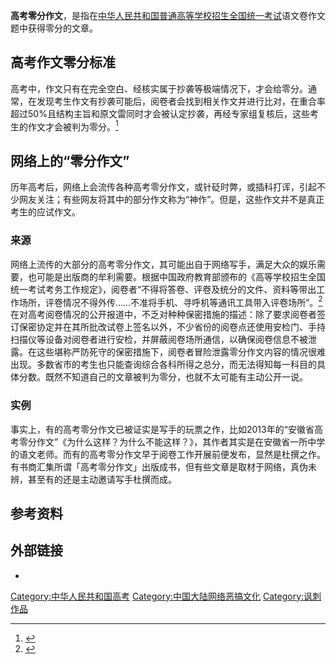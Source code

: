 {{多個問題|
{{refimprove|time=2014-11-08T05:49:48+00:00}}
{{original research|time=2018-04-02T05:27:59+00:00}}
{{globalize}}
{{copy edit}}
}}
'''高考零分作文'''，是指在[[中华人民共和国|中华人民共和国]][[普通高等学校招生全国统一考试|普通高等学校招生全国统一考试]]语文卷作文题中获得零分的文章。

==高考作文零分标准==
高考中，作文只有在完全空白、经核实属于抄袭等极端情况下，才会给零分。通常，在发现考生作文有抄袭可能后，阅卷者会找到相关作文并进行比对，在重合率超过50%且结构主旨和原文雷同时才会被认定抄袭，再经专家组复核后，这些考生的作文才会被判为零分。<ref>{{cite web|url=http://edu.yjbys.com/gaokao/143001.html|title=2017高考作文评分标准|date=March 2017|accessdate=24 March 2017|archive-date=2017-06-09|archive-url=https://web.archive.org/web/20170609020500/http://edu.yjbys.com/gaokao/143001.html|dead-url=no}}</ref>
==网络上的“零分作文”==
历年高考后，网络上会流传各种高考零分作文，或针砭时弊，或插科打诨，引起不少网友关注；有些网友将其中的部分作文称为“神作”。但是，这些作文并不是真正考生的应试作文。
===来源===
网络上流传的大部分的高考零分作文，其可能出自于网络写手，满足大众的娱乐需要，也可能是出版商的牟利需要。根据中国政府教育部颁布的《高等学校招生全国统一考试考务工作规定》，阅卷者“不得将答卷、评卷及统分的文件、资料等带出工作场所，评卷情况不得外传……不准将手机、寻呼机等通讯工具带入评卷场所”。<ref>{{cite web|url=http://www.moe.gov.cn/publicfiles/business/htmlfiles/moe/B21_xxgk/201503/184885.html|title=教育部关于印发《2015年普通高等学校招生全国统一考试考务工作规定》的通知|date=February 2015|accessdate=5 February 2015}}</ref>在对高考阅卷情况的公开报道中，不乏对种种保密措施的描述：除了要求阅卷者签订保密协定并在其所批改试卷上签名以外，不少省份的阅卷点还使用安检门、手持扫描仪等设备对阅卷者进行安检，并屏蔽阅卷场所通信，以确保阅卷信息不被泄露。在这些堪称严防死守的保密措施下，阅卷者冒险泄露零分作文内容的情况很难出现。多数省市的考生也只能查询综合各科所得之总分，而无法得知每一科目的具体分数。既然不知道自己的文章被判为零分，也就不太可能有主动公开一说。
===实例===
事实上，有的高考零分作文已被证实是写手的玩票之作，比如2013年的“安徽省高考零分作文”《为什么这样？为什么不能这样？》，其作者其实是在安徽省一所中学的语文老师。而有的高考零分作文早于阅卷工作开展前便发布，显然是杜撰之作。有书商汇集所谓「高考零分作文」出版成书，但有些文章是取材于网络，真伪未辨，甚至有的还是主动邀请写手杜撰而成。

==参考资料==
{{reflist}}
==外部链接==
* {{Douban|id=4063555|title=别笑，我是高考零分作文|type=book}}

{{DEFAULTSORT:Zero-point exam writing}}
[[Category:中华人民共和国高考|Category:中华人民共和国高考]]
[[Category:中国大陆网络恶搞文化|Category:中国大陆网络恶搞文化]]
[[Category:讽刺作品|Category:讽刺作品]]